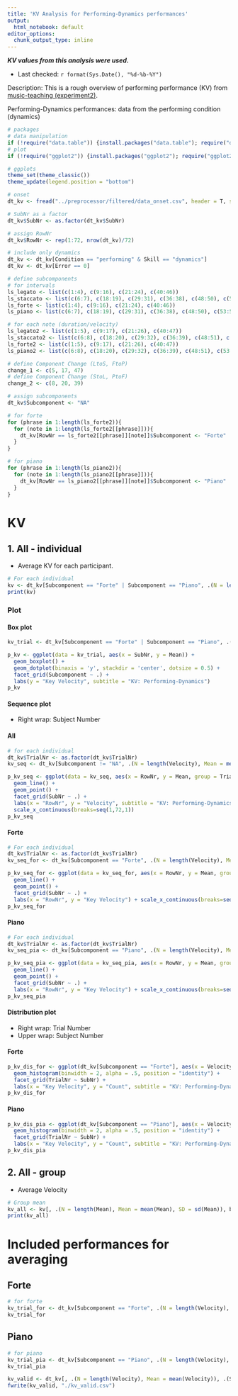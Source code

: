 ```yaml
---
title: 'KV Analysis for Performing-Dynamics performances'
output:
  html_notebook: default
editor_options: 
  chunk_output_type: inline
---
```


***KV values from this analysis were used.***

- Last checked: `r format(Sys.Date(), "%d-%b-%Y")`

Description: This is a rough overview of performing performance (KV) from [music-teaching (experiment2)](https://github.com/atsukotominaga/music-teaching/tree/main/experiment-2).

Performing-Dynamics performances: data from the performing condition (dynamics)

```r
# packages
# data manipulation
if (!require("data.table")) {install.packages("data.table"); require("data.table")}
# plot
if (!require("ggplot2")) {install.packages("ggplot2"); require("ggplot2")}

# ggplots
theme_set(theme_classic())
theme_update(legend.position = "bottom")
```

```r
# onset
dt_kv <- fread("../preprocessor/filtered/data_onset.csv", header = T, sep = ",", dec = ".") # read a filtered csv

# SubNr as a factor
dt_kv$SubNr <- as.factor(dt_kv$SubNr)

# assign RowNr
dt_kv$RowNr <- rep(1:72, nrow(dt_kv)/72)

# include only dynamics
dt_kv <- dt_kv[Condition == "performing" & Skill == "dynamics"]
dt_kv <- dt_kv[Error == 0]
```

```r
# define subcomponents
# for intervals
ls_legato <- list(c(1:4), c(9:16), c(21:24), c(40:46))
ls_staccato <- list(c(6:7), c(18:19), c(29:31), c(36:38), c(48:50), c(53:55), c(58:64))
ls_forte <- list(c(1:4), c(9:16), c(21:24), c(40:46))
ls_piano <- list(c(6:7), c(18:19), c(29:31), c(36:38), c(48:50), c(53:55), c(58:64))

# for each note (duration/velocity)
ls_legato2 <- list(c(1:5), c(9:17), c(21:26), c(40:47))
ls_staccato2 <- list(c(6:8), c(18:20), c(29:32), c(36:39), c(48:51), c(53:56), c(58:65))
ls_forte2 <- list(c(1:5), c(9:17), c(21:26), c(40:47))
ls_piano2 <- list(c(6:8), c(18:20), c(29:32), c(36:39), c(48:51), c(53:56), c(58:65))

# define Component Change (LtoS, FtoP)
change_1 <- c(5, 17, 47)
# define Component Change (StoL, PtoF)
change_2 <- c(8, 20, 39)

# assign subcomponents
dt_kv$Subcomponent <- "NA"

# for forte
for (phrase in 1:length(ls_forte2)){
  for (note in 1:length(ls_forte2[[phrase]])){
    dt_kv[RowNr == ls_forte2[[phrase]][note]]$Subcomponent <- "Forte"
  }
}

# for piano
for (phrase in 1:length(ls_piano2)){
  for (note in 1:length(ls_piano2[[phrase]])){
    dt_kv[RowNr == ls_piano2[[phrase]][note]]$Subcomponent <- "Piano"
  }
}
```

# KV
## 1. All - individual
- Average KV for each participant.

```r
# For each individual
kv <- dt_kv[Subcomponent == "Forte" | Subcomponent == "Piano", .(N = length(Velocity), Mean = mean(Velocity), SD = sd(Velocity)), by = .(SubNr, Subcomponent)]
print(kv)
```

### Plot
#### Box plot

```r
kv_trial <- dt_kv[Subcomponent == "Forte" | Subcomponent == "Piano", .(N = length(Velocity), Mean = mean(Velocity), SD = sd(Velocity)), by = .(SubNr, TrialNr, Subcomponent)]

p_kv <- ggplot(data = kv_trial, aes(x = SubNr, y = Mean)) +
  geom_boxplot() +
  geom_dotplot(binaxis = 'y', stackdir = 'center', dotsize = 0.5) +
  facet_grid(Subcomponent ~ .) +
  labs(y = "Key Velocity", subtitle = "KV: Performing-Dynamics")
p_kv
```

#### Sequence plot
- Right wrap: Subject Number

#### All
```r
# for each individual
dt_kv$TrialNr <- as.factor(dt_kv$TrialNr)
kv_seq <- dt_kv[Subcomponent != "NA", .(N = length(Velocity), Mean = mean(Velocity)), .(SubNr, TrialNr, RowNr)]

p_kv_seq <- ggplot(data = kv_seq, aes(x = RowNr, y = Mean, group = TrialNr, colour = TrialNr)) +
  geom_line() +
  geom_point() +
  facet_grid(SubNr ~ .) +
  labs(x = "RowNr", y = "Velocity", subtitle = "KV: Performing-Dynamics(All)") +
  scale_x_continuous(breaks=seq(1,72,1))
p_kv_seq
```

#### Forte
```r
# For each individual
dt_kv$TrialNr <- as.factor(dt_kv$TrialNr)
kv_seq_for <- dt_kv[Subcomponent == "Forte", .(N = length(Velocity), Mean = mean(Velocity)), by = .(SubNr, TrialNr, RowNr)]

p_kv_seq_for <- ggplot(data = kv_seq_for, aes(x = RowNr, y = Mean, group = TrialNr, colour = TrialNr)) +
  geom_line() +
  geom_point() +
  facet_grid(SubNr ~ .) +
  labs(x = "RowNr", y = "Key Velocity") + scale_x_continuous(breaks=seq(1,72,1))
p_kv_seq_for
```

#### Piano
```r
# For each individual
dt_kv$TrialNr <- as.factor(dt_kv$TrialNr)
kv_seq_pia <- dt_kv[Subcomponent == "Piano", .(N = length(Velocity), Mean = mean(Velocity)), by = .(SubNr, TrialNr, RowNr)]

p_kv_seq_pia <- ggplot(data = kv_seq_pia, aes(x = RowNr, y = Mean, group = TrialNr, colour = TrialNr)) +
  geom_line() +
  geom_point() +
  facet_grid(SubNr ~ .) +
  labs(x = "RowNr", y = "Key Velocity") + scale_x_continuous(breaks=seq(1,72,1))
p_kv_seq_pia
```

#### Distribution plot
- Right wrap: Trial Number
- Upper wrap: Subject Number

#### Forte
```r
p_kv_dis_for <- ggplot(dt_kv[Subcomponent == "Forte"], aes(x = Velocity)) +
  geom_histogram(binwidth = 2, alpha = .5, position = "identity") +
  facet_grid(TrialNr ~ SubNr) +
  labs(x = "Key Velocity", y = "Count", subtitle = "KV: Performing-Dynamics(Forte)")
p_kv_dis_for
```

#### Piano
```r
p_kv_dis_pia <- ggplot(dt_kv[Subcomponent == "Piano"], aes(x = Velocity)) +
  geom_histogram(binwidth = 2, alpha = .5, position = "identity") +
  facet_grid(TrialNr ~ SubNr) +
  labs(x = "Key Velocity", y = "Count", subtitle = "KV: Performing-Dynamics(Piano)")
p_kv_dis_pia
```

## 2. All - group
- Average Velocity

```r
# Group mean
kv_all <- kv[, .(N = length(Mean), Mean = mean(Mean), SD = sd(Mean)), by = .(Subcomponent)]
print(kv_all)
```

# Included performances for averaging
## Forte
```r
# for forte
kv_trial_for <- dt_kv[Subcomponent == "Forte", .(N = length(Velocity), Mean = mean(Velocity), SD = sd(Velocity)), by = .(SubNr, TrialNr)]
kv_trial_for
```

## Piano
```r
# for piano
kv_trial_pia <- dt_kv[Subcomponent == "Piano", .(N = length(Velocity), Mean = mean(Velocity), SD = sd(Velocity)), by = .(SubNr, TrialNr)]
kv_trial_pia
```

```r
kv_valid <- dt_kv[, .(N = length(Velocity), Mean = mean(Velocity)), .(SubNr, TrialNr)]
fwrite(kv_valid, "./kv_valid.csv")
```
